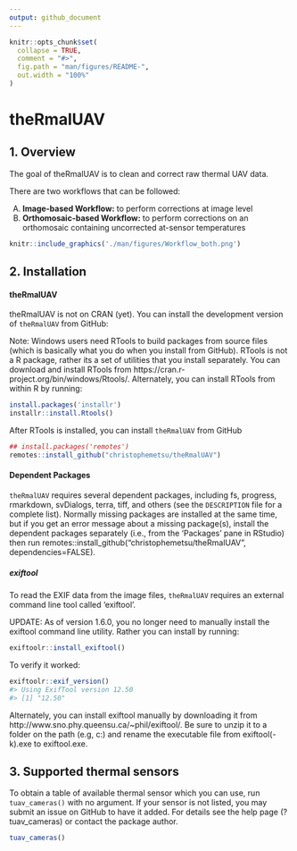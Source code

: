 ```yaml
---
output: github_document
---
```


<!-- README.md is generated from README.Rmd. Please edit that file -->

```r
knitr::opts_chunk$set(
  collapse = TRUE,
  comment = "#>",
  fig.path = "man/figures/README-",
  out.width = "100%"
)
```

# theRmalUAV

<!-- badges: start -->
<!-- badges: end -->

## 1. Overview

The goal of theRmalUAV is to clean and correct raw thermal UAV data.

There are two workflows that can be followed:

A) **Image-based Workflow:** to perform corrections at image level
B) **Orthomosaic-based Workflow:** to perform corrections on an orthomosaic containing uncorrected at-sensor temperatures

```r
knitr::include_graphics('./man/figures/Workflow_both.png')
```


## 2. Installation

#### theRmalUAV

theRmalUAV is not on CRAN (yet). You can install the development version of `theRmalUAV` from GitHub:

Note: Windows users need RTools to build packages from source files (which is basically what you do when you install from GitHub). RTools is not a R package, rather its a set of utilities that you install separately. You can download and install RTools from https://cran.r-project.org/bin/windows/Rtools/. Alternately, you can install RTools from within R by running:

``` r
install.packages('installr')
installr::install.Rtools()
```
After RTools is installed, you can install `theRmalUAV` from GitHub

``` r
## install.packages('remotes')
remotes::install_github("christophemetsu/theRmalUAV")
```
#### Dependent Packages

`theRmalUAV` requires several dependent packages, including fs, progress, rmarkdown, svDialogs, terra, tiff, and others (see the `DESCRIPTION` file for a complete list). Normally missing packages are installed at the same time, but if you get an error message about a missing package(s), install the dependent packages separately (i.e., from the ‘Packages’ pane in RStudio) then run remotes::install_github("christophemetsu/theRmalUAV", dependencies=FALSE).

##### exiftool

To read the EXIF data from the image files, `theRmalUAV` requires an external command line tool called ‘exiftool’.

UPDATE: As of version 1.6.0, you no longer need to manually install the exiftool command line utility. Rather you can install by running:

``` r
exiftoolr::install_exiftool()
```

To verify it worked:
``` r
exiftoolr::exif_version()
#> Using ExifTool version 12.50
#> [1] "12.50"
```

Alternately, you can install exiftool manually by downloading it from http://www.sno.phy.queensu.ca/~phil/exiftool/. Be sure to unzip it to a folder on the path (e.g, c:\windows) and rename the executable file from exiftool(-k).exe to exiftool.exe.


## 3. Supported thermal sensors

To obtain a table of available thermal sensor which you can use, run `tuav_cameras()` with no argument. If your sensor is not listed, you may submit an issue on GitHub to have it added. For details see the help page (?tuav_cameras) or contact the package author.

``` r
tuav_cameras()
```




